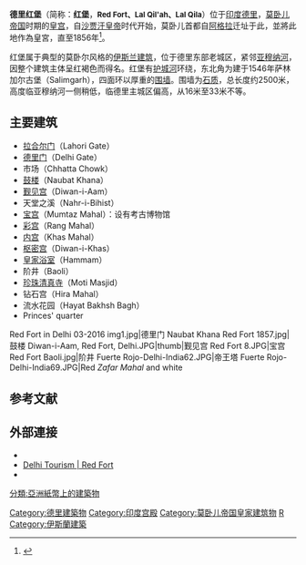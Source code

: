 {{Infobox Historic Site
| name = 德里红堡
| image = File:Delhi,_India,_Red_Fort_Facade.jpg
| image_size = 350px
| caption = 红堡
| designation1 = WHS
| designation1_offname = Red Fort Complex
| designation1_date = 2007（第31屆大會）
| designation1_number = [http://whc.unesco.org/en/list/231rev 231rev]
| designation1_criteria = ii, iii, vi
| designation1_type = 文化
| designation1_free1name = 國家
| designation1_free1value = [[印度|印度]]
| location = [[舊德里|舊德里]]
| built = 1639年5月12日-1648年4月6日
| architect = [[乌斯塔德·艾哈迈德·拉合里|乌斯塔德·艾哈迈德·拉合里]]
| architecture = [[印度-伊斯蘭建築|印度-伊斯蘭建築]]、[[莫臥兒建築|莫臥兒建築]]
| owner = 
| coordinates = {{coord|28.656|77.241|display=inline,title}}
| locmapin = India New Delhi
| map_caption =
|height=18–33米
}}
'''德里红堡'''（简称：'''红堡'''，<font size="2">'''Red Fort、Lal Qil'ah、Lal Qila'''</font>）位于[[印度|印度]][[德里|德里]]，[[莫卧儿帝国|莫卧儿帝国]]时期的[[皇宫|皇宫]]，自[[沙贾汗|沙贾汗]][[印度皇帝|皇帝]]时代开始，莫卧儿首都自[[阿格拉|阿格拉]]迁址于此，並將此地作為皇宮，直至1856年<ref>{{cite news |last1=Mukherjee |first1=Anisha |title=Whose fort is it anyway |url=http://indianexpress.com/article/express-sunday-eye/whose-fort-is-it-anyway-red-fort-controversy-5200389/ |publisher=The Indian Express |date=3 June 2018 |accessdate=2019-05-13 |archive-date=2021-01-23 |archive-url=https://web.archive.org/web/20210123041027/https://indianexpress.com/article/express-sunday-eye/whose-fort-is-it-anyway-red-fort-controversy-5200389/ |dead-url=no }}</ref>。

红堡属于典型的莫卧尔风格的[[伊斯兰建筑|伊斯兰建筑]]，位于德里东部老城区，紧邻[[亚穆纳河|亚穆纳河]]，因整个建筑主体呈红褐色而得名。红堡有[[护城河|护城河]]环绕，东北角为建于1546年萨林加尔古堡（Salimgarh），四面环以厚重的[[围墙|围墙]]。围墙为[[石头|石质]]，总长度约2500米，高度临亚穆纳河一侧稍低，临德里主城区偏高，从16米至33米不等。

== 主要建筑 ==
*[[拉合尔门_(德里)|拉合尔门]]（Lahori Gate）
*[[德里门_(红堡)|德里门]]（Delhi Gate）
*市场（Chhatta Chowk）
*[[鼓楼_(红堡)|鼓楼]]（Naubat Khana）
*[[觐见宫|觐见宫]]（Diwan-i-Aam）
*天堂之溪（Nahr-i-Bihist）
*[[宝宫|宝宫]]（Mumtaz Mahal）：设有考古博物馆
*[[彩宫|彩宫]]（Rang Mahal）
*[[内宫|内宫]]（Khas Mahal）
*[[枢密宫|枢密宫]]（Diwan-i-Khas）
*[[皇家浴室|皇家浴室]]（Hammam）
*阶井（Baoli）
*[[珍珠清真寺_(德里)|珍珠清真寺]]（Moti Masjid）
*钻石宫（Hira Mahal）
*流水花园（Hayat Bakhsh Bagh）
*Princes' quarter

<gallery>
Red Fort in Delhi 03-2016 img1.jpg|德里门
Naubat Khana Red Fort 1857.jpg|鼓楼
Diwan-i-Aam, Red Fort, Delhi.JPG|thumb|觐见宫
Red Fort 8.JPG|宝宫
Red Fort Baoli.jpg|阶井
Fuerte Rojo-Delhi-India62.JPG|帝王塔 
Fuerte Rojo-Delhi-India69.JPG|Red ''Zafar Mahal'' and white
</gallery>

{{Wide image|Red Fort courtyard buildings.jpg|1000px|{{centre|全景}}{{Centre| 从左向右：珍珠清真寺、皇家浴室、枢密宫、内宫和彩宫}}|alt=}}

==参考文献==
{{reflist}}

==外部連接==
*{{Commons category-inline}}
*[https://web.archive.org/web/20101121144755/http://delhitourism.nic.in/delhitourism/tourist_place/red_fort.jsp Delhi Tourism | Red Fort]
*{{Osmway|264863907}}

{{Commons+cat|लाल किला / لال قلعہ / Red Fort|德里红堡|Red Fort}}
{{印度的世界遺產}}
{{莫卧儿帝国}}
{{德里地标}}
{{authority control}}
[[Category:德里建築物|Category:德里建築物]]
[[Category:印度宫殿|Category:印度宫殿]]
[[Category:莫卧儿帝国皇家建筑物|Category:莫卧儿帝国皇家建筑物]]
[[Category:印度世界遗产|R]]
[[Category:伊斯蘭建築|Category:伊斯蘭建築]]
[[分類:亞洲紙幣上的建築物|分類:亞洲紙幣上的建築物]]